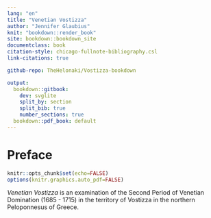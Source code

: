 ```yaml
---
lang: "en"
title: "Venetian Vostizza"
author: "Jennifer Glaubius"
knit: "bookdown::render_book"
site: bookdown::bookdown_site
documentclass: book
citation-style: chicago-fullnote-bibliography.csl
link-citations: true

github-repo: TheHelonaki/Vostizza-bookdown

output:
  bookdown::gitbook:
    dev: svglite
    split_by: section
    split_bib: true
    number_sections: true
  bookdown::pdf_book: default
---
```


# Preface {-}

```r
knitr::opts_chunk$set(echo=FALSE)
options(knitr.graphics.auto_pdf=FALSE)
```

*Venetian Vostizza* is an examination of the Second Period of Venetian Domination
(1685 - 1715) in the territory of Vostizza in the northern Peloponnesus of Greece.
